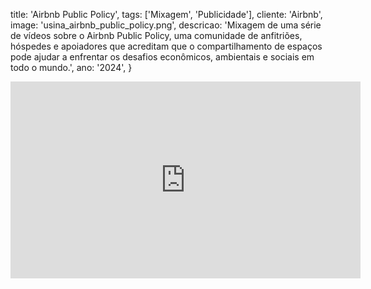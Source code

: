   title: 'Airbnb Public Policy',
  tags: ['Mixagem', 'Publicidade'],
  cliente: 'Airbnb',
  image: 'usina_airbnb_public_policy.png',
  descricao: 'Mixagem de uma série de vídeos sobre o Airbnb Public Policy, uma comunidade de anfitriões, hóspedes e apoiadores que acreditam que o compartilhamento de espaços pode ajudar a enfrentar os desafios econômicos, ambientais e sociais em todo o mundo.',
  ano: '2024',
}

<iframe width="560" height="315" src="https://www.youtube.com/embed/U1kdiXb_sJ8?si=f6DMpv_P2ZqtAZQD" title="YouTube video player" frameborder="0" allow="accelerometer; autoplay; clipboard-write; encrypted-media; gyroscope; picture-in-picture; web-share" referrerpolicy="strict-origin-when-cross-origin" allowfullscreen></iframe>
